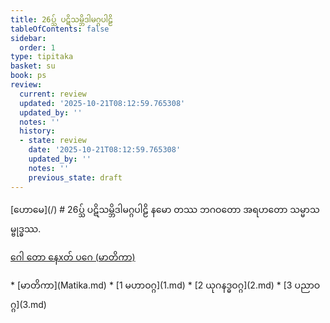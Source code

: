 ```yaml
---
title: 26ပ္သ် ပဋိသမ္ဘိဒါမဂ္ဂပါဠိ
tableOfContents: false
sidebar:
  order: 1
type: tipitaka
basket: su
book: ps
review:
  current: review
  updated: '2025-10-21T08:12:59.765308'
  updated_by: ''
  notes: ''
  history:
  - state: review
    date: '2025-10-21T08:12:59.765308'
    updated_by: ''
    notes: ''
    previous_state: draft
---
```



<ReviewStatus review={frontmatter.review} showDetails={true} />

<HypothesisAnnotation frontmatter={frontmatter} />


<Paragraph type="center" book="ps">
[ဟောမေ](/)
</Paragraph>

<Paragraph type="center" book="ps">
# 26ပ္သ် ပဋိသမ္ဘိဒါမဂ္ဂပါဠိ
</Paragraph>

<Paragraph number="1" type="center" book="ps">
နမော တဿ ဘဂဝတော အရဟတော သမ္မာသမ္ဗုဒ္ဓဿ.

[ဂေါ တော နေxတ် ပဂေ (မာတိကာ)](Matika.md)



</Paragraph>

<TableOfContents book="ps" section="26">
* [မာတိကာ](Matika.md)
* [1 မဟာဝဂ္ဂ](1.md)
* [2 ယုဂနဒ္ဓဝဂ္ဂ](2.md)
* [3 ပညာဝဂ္ဂ](3.md)
</TableOfContents>